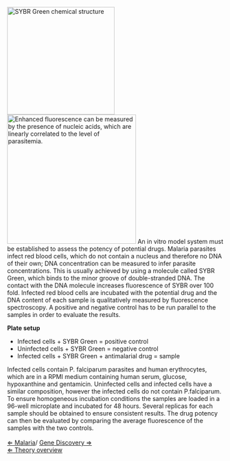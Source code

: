 [[File: SYBR green.png|thumbnail|left|250px|SYBR Green chemical structure]] [[File: killer assay graph.jpg|thumbnail|right|300px|Enhanced fluorescence can be measured by the presence of nucleic acids, which are linearly correlated to the level of parasitemia.]]
An in vitro model system must be established to assess the potency of potential drugs. Malaria parasites infect red blood cells, which do not contain a nucleus and therefore no DNA of their own; DNA concentration can be measured to infer parasite concentrations. This is usually achieved by using a molecule called SYBR Green, which binds to the minor groove of double-stranded DNA. The contact with the DNA molecule increases fluorescence of SYBR over 100 fold. Infected red blood cells are incubated with the potential drug and the DNA content of each sample is qualitatively measured by fluorescence spectroscopy. A positive and negative control has to be run parallel to the samples in order to evaluate the results.


'''Plate setup'''<br>

*Infected cells + SYBR Green = positive control <br>
*Uninfected cells + SYBR Green = negative control<br>
*Infected cells + SYBR Green + antimalarial drug = sample<br>

Infected cells contain P. falciparum parasites and human erythrocytes, which are in a RPMI medium containing human serum, glucose, hypoxanthine and gentamicin. Uninfected cells and infected cells have a similar composition, however the infected cells do not contain P.falciparum. To ensure homogeneous incubation conditions the samples are loaded in a 96-well microplate and incubated for 48 hours. Several replicas for each sample should be obtained to ensure consistent results. The drug potency can then be evaluated by comparing the average fluorescence of the samples with the two controls.
<br>
<br>

[[Malaria| &lArr; Malaria]]/ [[Gene Discovery| Gene Discovery &rArr;]]<br>
[[PlantLab| &lArr; Theory overview]]